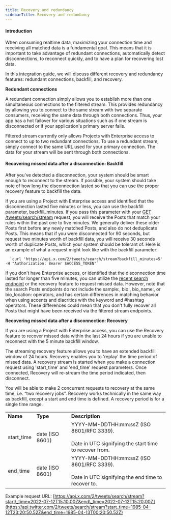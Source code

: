---
title: Recovery and redundancy
sidebarTitle: Recovery and redundancy
---

#### Introduction

When consuming realtime data, maximizing your connection time and receiving all matched data is a fundamental goal. This means that it is important to take advantage of redundant connections, automatically detect disconnections, to reconnect quickly, and to have a plan for recovering lost data.

In this integration guide, we will discuss different recovery and redundancy features: redundant connections, backfill, and recovery.
 

**Redundant connections**

A redundant connection simply allows you to establish more than one simultaneous connections to the filtered stream. This provides redundancy by allowing you to connect to the same stream with two separate consumers, receiving the same data through both connections. Thus, your app has a hot failover for various situations such as if one stream is disconnected or if your application's primary server fails.

Filtered stream currently only allows Projects with Enterprise access to connect to up to two redundant connections. To use a redundant stream, simply connect to the same URL used for your primary connection. The data for your stream will be sent through both connections.

#### Recovering missed data after a disconnection: Backfill

After you've detected a disconnection, your system should be smart enough to reconnect to the stream. If possible, your system should take note of how long the disconnection lasted so that you can use the proper recovery feature to backfill the data. 

If you are using a Project with Enterprise access and identified that the disconnection lasted five minutes or less, you can use the backfill parameter, backfill_minutes. If you pass this parameter with your [GET /tweets/search/stream](/x-api/posts/filtered-stream#get-2-tweets-search-stream) request, you will receive the Posts that match your rules within the past one to five minutes. We generally deliver these older Posts first before any newly matched Posts, and also do not deduplicate Posts. This means that if you were disconnected for 90 seconds, but request two minutes worth of backfill data, you will receive 30 seconds worth of duplicate Posts, which your system should be tolerant of. Here is an example of what a request might look like with the backfill parameter:

      `curl 'https://api.x.com/2/tweets/search/stream?backfill_minutes=5' -H "Authorization: Bearer $ACCESS_TOKEN"`


If you don't have Enterprise access, or identified that the disconnection time lasted for longer than five minutes, you can utilize the [recent search endpoint](/x-api/posts/search/introduction) or the recovery feature to request missed data. However, note that the search Posts endpoints do not include the sample:, bio:, bio_name:, or bio_location: operators, and has certain differences in matching behavior when using accents and diacritics with the keyword and #hashtag operators. These differences could mean that you don't fully recover all Posts that might have been received via the filtered stream endpoints. 

**Recovering missed data after a disconnection: Recovery**

If you are using a Project with Enterprise access, you can use the Recovery feature to recover missed data within the last 24 hours if you are unable to reconnect with the 5 minute backfill window.

The streaming recovery feature allows you to have an extended backfill window of 24 hours. Recovery enables you to 'replay' the time period of missed data. A recovery stream is started when you make a connection request using 'start\_time' and 'end\_time' request parameters. Once connected, Recovery will re-stream the time period indicated, then disconnect.  

You will be able to make 2 concurrent requests to recovery at the same time, i.e. “two recovery jobs”. Recovery works technically in the same way as backfill, except a start and end time is defined. A recovery period is for a single time range.

|     |     |     |
| --- | --- | --- |
| **Name** | **Type** | **Description** |
| start_time | date (ISO 8601) | YYYY-MM-DDTHH:mm:ssZ (ISO 8601/RFC 3339).<br/><br/>Date in UTC signifying the start time to recover from. |
| end_time | date (ISO 8601) | YYYY-MM-DDTHH:mm:ssZ (ISO 8601/RFC 3339).<br/><br/>Date in UTC signifying the end time to recover to. |


Example request URL: [https://api.x.com/2/tweets/search/stream?start\_time=2022-07-12T15:10:00Z&end\_time=2022-07-12T15:20:00Z](https://api.twitter.com/2/tweets/search/stream?start_time=1985-04-12T23:20:50.52Z&end_time=1985-04-13T00:20:50.52Z)